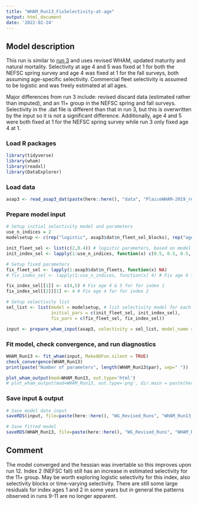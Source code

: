 ```yaml
---
title: "WHAM_Run13_FixSelectivity-at-age"
output: html_document
date: '2022-02-24'
---
```


## Model description
This run is similar to [run 3](https://github.com/ahart1/PlaiceWG2021/blob/main/Plaice_Baseline_UpdatedData_Runs.Rmd) and uses revised WHAM, updated maturity and natural mortality. Selectivity at age 4 and 5 was fixed at 1 for both the NEFSC spring survey and age 4 was fixed at 1 for the fall surveys, both assuming age-specific selectivity. Commercial fleet selectivity is assumed to be logistic and was freely estimated at all ages.

Major differences from run 3 include: revised discard data (estimated rather than imputed), and an 11+ group in the NEFSC spring and fall surveys. Selectivity in the .dat file is different than that in run 3, but this is overwritten by the input so it is not a significant difference. Additionally, age 4 and 5 were both fixed at 1 for the NEFSC spring survey while run 3 only fixed age 4 at 1.

### Load R packages
```r
library(tidyverse)
library(wham)
library(readxl)
library(DataExplorer)
```

### Load data
```r
asap3 <- read_asap3_dat(paste(here::here(), "data", "PlaiceWHAM-2019_revised_NEFSC-LW-WAA.DAT", sep="/"))
```

### Prepare model input
```r
# Setup initial selectivity model and parameters
use_n_indices = 2
modelsetup <- c(rep("logistic", asap3$dat$n_fleet_sel_blocks), rep("age-specific", use_n_indices))

init_fleet_sel <- list(c(2,0.4)) # logistic parameters, based on model type
init_index_sel <- lapply(1:use_n_indices, function(x) c(0.5, 0.5, 0.5, 1, 1, 0.5, 0.5, 0.5, 0.5, 0.5, 0.5))

# Setup fixed parameters
fix_fleet_sel <- lapply(1:asap3$dat$n_fleets, function(x) NA) 
# fix_index_sel <- lapply(1:use_n_indices, function(x) 4) # Fix age 4 for both indices,  NA means do not fix 

fix_index_sel[[1]] <- c(4,5) # Fix age 4 & 5 for for index 1
fix_index_sel[[2]][1] <- 4 # Fix age 4 for for index 2

# Setup selectivity list
sel_list <- list(model = modelsetup, # list selectivity model for each fleet and index
                 initial_pars = c(init_fleet_sel, init_index_sel),
                 fix_pars = c(fix_fleet_sel, fix_index_sel))

input <- prepare_wham_input(asap3, selectivity = sel_list, model_name = "WHAM_Run13") 
```

### Fit model, check convergence, and run diagnostics
```r
WHAM_Run13 <- fit_wham(input, MakeADFun.silent = TRUE) 
check_convergence(WHAM_Run13)
print(paste("Number of parameters", length(WHAM_Run13$par), sep=" "))

plot_wham_output(mod=WHAM_Run13, out.type='html')
# plot_wham_output(mod=WHAM_Run13, out.type='png', dir.main = paste(here::here(), "WHAM_Run13", sep="/"))
```

### Save input & output
```r
# Save model data input
saveRDS(input, file=paste(here::here(), "WG_Revised_Runs", "WHAM_Run13_FixSelectivity-at-age", "WHAM_Run13_input.rds", sep="/"))

# Save fitted model
saveRDS(WHAM_Run13, file=paste(here::here(), "WG_Revised_Runs", "WHAM_Run13_FixSelectivity-at-age", "WHAM_Run13_model.rds", sep="/"))
```

## Comment
The model converged and the hessian was invertable so this improves upon run 12. Index 2 (NEFSC fall) still has an increase in estimated selectivity for the 11+ group. May be worth exploring logistic selectivity for this index, also selectivity blocks or time-varying selectivity. There are still some large residuals for index ages 1 and 2 in some years but in general the patterns observed in runs 9-11 are no longer apparent. 
